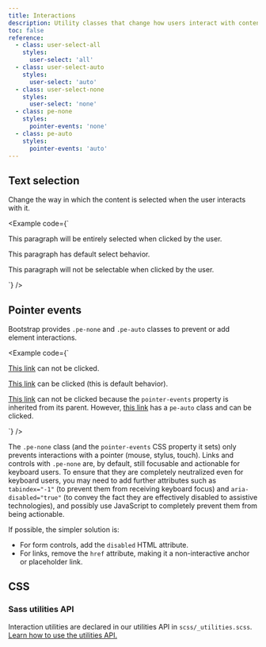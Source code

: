 ```yaml
---
title: Interactions
description: Utility classes that change how users interact with contents of a website.
toc: false
reference:
  - class: user-select-all
    styles:
      user-select: 'all'
  - class: user-select-auto
    styles:
      user-select: 'auto'
  - class: user-select-none
    styles:
      user-select: 'none'
  - class: pe-none
    styles:
      pointer-events: 'none'
  - class: pe-auto
    styles:
      pointer-events: 'auto'
---
```


## Text selection

Change the way in which the content is selected when the user interacts with it.

<Example code={`<p class="user-select-all">This paragraph will be entirely selected when clicked by the user.</p>
<p class="user-select-auto">This paragraph has default select behavior.</p>
<p class="user-select-none">This paragraph will not be selectable when clicked by the user.</p>`} />

## Pointer events

Bootstrap provides `.pe-none` and `.pe-auto` classes to prevent or add element interactions.

<Example code={`<p><a href="#" class="pe-none" tabindex="-1" aria-disabled="true">This link</a> can not be clicked.</p>
<p><a href="#" class="pe-auto">This link</a> can be clicked (this is default behavior).</p>
<p class="pe-none"><a href="#" tabindex="-1" aria-disabled="true">This link</a> can not be clicked because the <code>pointer-events</code> property is inherited from its parent. However, <a href="#" class="pe-auto">this link</a> has a <code>pe-auto</code> class and can be clicked.</p>`} />

The `.pe-none` class (and the `pointer-events` CSS property it sets) only prevents interactions with a pointer (mouse, stylus, touch). Links and controls with `.pe-none` are, by default, still focusable and actionable for keyboard users. To ensure that they are completely neutralized even for keyboard users, you may need to add further attributes such as `tabindex="-1"` (to prevent them from receiving keyboard focus) and `aria-disabled="true"` (to convey the fact they are effectively disabled to assistive technologies), and possibly use JavaScript to completely prevent them from being actionable.

If possible, the simpler solution is:

- For form controls, add the `disabled` HTML attribute.
- For links, remove the `href` attribute, making it a non-interactive anchor or placeholder link.

## CSS

### Sass utilities API

Interaction utilities are declared in our utilities API in `scss/_utilities.scss`. [Learn how to use the utilities API.]([[docsref:/utilities/api#using-the-api]])

<ScssDocs name="utils-interaction" file="scss/_utilities.scss" />
